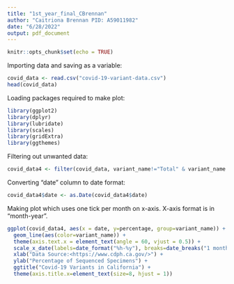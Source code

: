 ```yaml
---
title: "1st_year_final_CBrennan"
author: "Caitriona Brennan PID: A59011982"
date: "6/28/2022"
output: pdf_document
---
```


```r
knitr::opts_chunk$set(echo = TRUE)
```

Importing data and saving as a variable:

```r
covid_data <- read.csv("covid-19-variant-data.csv")
head(covid_data)
```

Loading packages required to make plot:

```r
library(ggplot2)
library(dplyr)
library(lubridate)
library(scales)
library(gridExtra)
library(ggthemes)
```

Filtering out unwanted data:

```r
covid_data4 <- filter(covid_data, variant_name!="Total" & variant_name!='Other')
```

Converting "date" column to date format:

```r
covid_data4$date <- as.Date(covid_data4$date)
```

Making plot which uses one tick per month on x-axis. X-axis format is in "month-year".

```r
ggplot(covid_data4, aes(x = date, y=percentage, group=variant_name)) +
  geom_line(aes(color=variant_name)) +
  theme(axis.text.x = element_text(angle = 60, vjust = 0.5)) +
  scale_x_date(labels=date_format("%h-%y"), breaks=date_breaks("1 month")) +
  xlab("Data Source:<https://www.cdph.ca.gov/>") +
  ylab("Percentage of Sequenced Specimens") +
  ggtitle("Covid-19 Variants in California") +
  theme(axis.title.x=element_text(size=8, hjust = 1))
```
